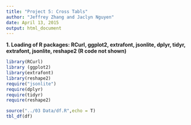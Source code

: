 ```yaml
---
title: "Project 5: Cross Tabls"
author: "Jeffrey Zhang and Jaclyn Nguyen"
date: April 13, 2015
output: html_document
---
```


__1. Loading of R packages: RCurl, ggplot2, extrafont, jsonlite, dplyr, tidyr, extrafont, jsonlite, reshape2 (R code not shown)__

```r
library(RCurl)
library (ggplot2)
library(extrafont)
library(reshape2)
require("jsonlite")
require(dplyr)
require(tidyr)
require(reshape2)
```

```r
source("../03 Data/df.R",echo = T)
tbl_df(df)
```